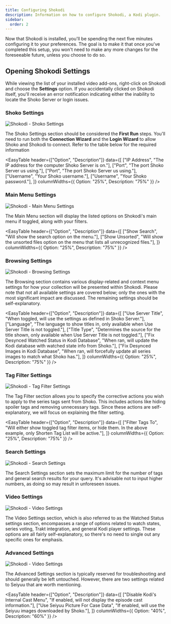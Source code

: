 ```yaml
---
title: Configuring Shokodi
description: Information on how to configure Shokodi, a Kodi plugin.
sidebar:
  order: 2
---
```


Now that Shokodi is installed, you'll be spending the next five minutes configuring it to your preferences. The goal
is to make it that once you've completed this setup, you won't need to make any more changes for the foreseeable future,
unless you choose to do so.

## Opening Shokodi Settings

While viewing the list of your installed video add-ons, right-click on Shokodi and choose the **Settings** option.
If you accidentally clicked on Shokodi itself, you'll receive an error notification indicating either the inability
to locate the Shoko Server or login issues.

### Shoko Settings

![Shokodi - Shoko Settings](../../../assets/img/shokodi/shokodi-shoko-settings.jpg)

The Shoko Settings section should be considered the **First Run** steps. You'll need to run both the
**Connection Wizard** and the **Login Wizard** to allow Shoko and Shokodi to connect. Refer to the table below
for the required information

<EasyTable
  header={["Option", "Description"]}
  data={[
    ["IP Address", "The IP address for the computer Shoko Server is on."],
    ["Port", "The port Shoko Server us using."],
    ["Port", "The port Shoko Server us using."],
    ["Username", "Your Shoko username."],
    ["Username", "Your Shoko password."],
  ]}
  columnWidths={{ Option: "25%", Description: "75%" }}
/>

### Main Menu Settings

![Shokodi - Main Menu Settings](../../../assets/img/shokodi/shokodi-main-menu.jpg)

The Main Menu section will display the listed options on Shokodi's main menu if toggled, along with your filters.

<EasyTable
  header={["Option", "Description"]}
  data={[
    ["Show Search", "Will show the search option on the menu."],
    ["Show Unsorted",  "Will show the unsorted files option on the menu that lists all unrecognized files."],
  ]}
  columnWidths={{ Option: "25%", Description: "75%" }}
/>

### Browsing Settings

![Shokodi - Browsing Settings](../../../assets/img/shokodi/shokodi-browsing.jpg)

The Browsing section contains various display-related and context menu settings for how your collection will be
presented within Shokodi. Please note that not all available settings are covered below; only the ones with the
most significant impact are discussed. The remaining settings should be self-explanatory.

<EasyTable
  header={["Option", "Description"]}
  data={[
    ["Use Server Title", "When toggled, will use the settings as defined in Shoko Server."],
    ["Language", "The language to show titles in, only available when Use Server Title is not toggled."],
    ["Title Type", "Determines the source for the title shown, only available when Use Server Title is not toggled."],
    ["Fix Desynced Watched Status in Kodi Database", "When ran, will update the Kodi database with watched state info from Shoko."],
    ["Fix Desynced Images in Kodi Database", "When ran, will forcefully update all series images to match what Shoko has."],
  ]}
  columnWidths={{ Option: "25%", Description: "75%" }}
/>

### Tag Filter Settings

![Shokodi - Tag Filter Settings](../../../assets/img/shokodi/shokodi-tag-filter.jpg)

The Tag Filter section allows you to specify the corrective actions you wish to apply to the series tags sent from
Shoko. This includes actions like hiding spoiler tags and removing unnecessary tags. Since these actions are
self-explanatory, we will focus on explaining the filter setting.

<EasyTable
  header={["Option", "Description"]}
  data={[
    ["Filter Tags To", "Will either show toggled tag filter items, or hide them. In the above example, only Shorten Tag List will be active."],
  ]}
  columnWidths={{ Option: "25%", Description: "75%" }}
/>

### Search Settings

![Shokodi - Search Settings](../../../assets/img/shokodi/shokodi-search.jpg)

The Search Settings section sets the maximum limit for the number of tags and general search results for your query.
It's advisable not to input higher numbers, as doing so may result in unforeseen issues.

### Video Settings

![Shokodi - Video Settings](../../../assets/img/shokodi/shokodi-video-settings.jpg)

The Video Settings section, which is also referred to as the Watched Status settings section, encompasses a range of
options related to watch states, series voting, Trakt integration, and general Kodi player settings. These options
are all fairly self-explanatory, so there's no need to single out any specific ones for emphasis.

### Advanced Settings

![Shokodi - Video Settings](../../../assets/img/shokodi/shokodi-video-settings.jpg)

The Advanced Settings section is typically reserved for troubleshooting and should generally be left untouched.
However, there are two settings related to Seiyuu that are worth mentioning.

<EasyTable
  header={["Option", "Description"]}
  data={[
    ["Disable Kodi's Internal Cast Menu", "If enabled, will not display the episode cast information."],
    ["Use Seiyuu Picture For Case Data", "If enabled, will use the Seiyuu images downloaded by Shoko."],
  ]}
  columnWidths={{ Option: "40%", Description: "60%" }}
/>
